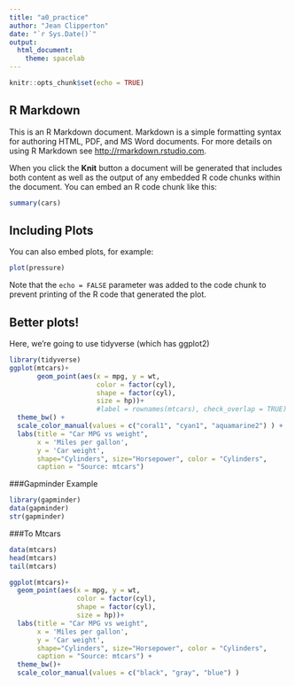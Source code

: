 ```yaml
---
title: "a0_practice"
author: "Jean Clipperton"
date: "`r Sys.Date()`"
output: 
  html_document:
    theme: spacelab
---
```


```r
knitr::opts_chunk$set(echo = TRUE)

```

## R Markdown

This is an R Markdown document. Markdown is a simple formatting syntax for authoring HTML, PDF, and MS Word documents. For more details on using R Markdown see <http://rmarkdown.rstudio.com>.

When you click the **Knit** button a document will be generated that includes both content as well as the output of any embedded R code chunks within the document. You can embed an R code chunk like this:

```r
summary(cars)
```

## Including Plots

You can also embed plots, for example:

```r
plot(pressure)
```

Note that the `echo = FALSE` parameter was added to the code chunk to prevent printing of the R code that generated the plot.


## Better plots!

Here, we're going to use tidyverse (which has ggplot2)

```r
library(tidyverse)
ggplot(mtcars)+ 
       geom_point(aes(x = mpg, y = wt, 
                      color = factor(cyl),
                      shape = factor(cyl),
                      size = hp))+ 
                      #label = rownames(mtcars), check_overlap = TRUE) +
  theme_bw() +
  scale_color_manual(values = c("coral1", "cyan1", "aquamarine2") ) +
  labs(title = "Car MPG vs weight", 
       x = 'Miles per gallon',
       y = 'Car weight',
       shape="Cylinders", size="Horsepower", color = "Cylinders",
       caption = "Source: mtcars")

```

###Gapminder Example
```r
library(gapminder)
data(gapminder)
str(gapminder)
```

###To Mtcars

```r
data(mtcars)
head(mtcars)
tail(mtcars)

ggplot(mtcars)+
  geom_point(aes(x = mpg, y = wt, 
                 color = factor(cyl),
                 shape = factor(cyl),
                 size = hp))+
  labs(title = "Car MPG vs weight", 
       x = 'Miles per gallon',
       y = 'Car weight',
       shape="Cylinders", size="Horsepower", color = "Cylinders",
       caption = "Source: mtcars") +
  theme_bw()+
  scale_color_manual(values = c("black", "gray", "blue") )
```
